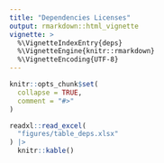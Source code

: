 ```yaml
---
title: "Dependencies Licenses"
output: rmarkdown::html_vignette
vignette: >
  %\VignetteIndexEntry{deps}
  %\VignetteEngine{knitr::rmarkdown}
  %\VignetteEncoding{UTF-8}
---
```


```r
knitr::opts_chunk$set(
  collapse = TRUE,
  comment = "#>"
)
```

```r
readxl::read_excel(
  "figures/table_deps.xlsx"
) |> 
  knitr::kable()
```

